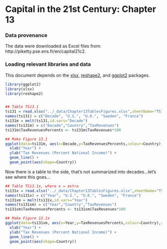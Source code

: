 Capital in the 21st Century: Chapter 13
========================================================

### Data provenance

The data were downloaded as Excel files from: http://piketty.pse.ens.fr/en/capital21c2. 

### Loading relevant libraries and data

This document depends on the [xlsx](http://cran.r-project.org/web/packages/xlsx/index.html), [reshape2](http://cran.r-project.org/web/packages/reshape2/index.html), and [ggplot2](http://cran.r-project.org/web/packages/ggplot2/index.html) packages.


```r
library(ggplot2)
library(xlsx)
library(reshape2)


## Table TS13.1
ts131 = read.xlsx("../_data/Chapter13TablesFigures.xlsx",sheetName="TS13.1",rowIndex=5:20,colIndex=c(1,2:5),header=TRUE)
names(ts131) = c("Decade", "U.S.", "U.K.", "Sweden", "France")
ts131m = melt(ts131,id.vars="Decade")
names(ts131m) = c("Decade","Country","TaxRevenues")
ts131m$TaxRevenuesPercents <- ts131m$TaxRevenues*100
```

```r
## Make Figure 13.1
ggplot(data=ts131m, aes(x=Decade,y=TaxRevenuesPercents,colour=Country),xlim=c(1870,2010)) + 
  xlab("Year") + 
  ylab("Tax Revenues (Percent National Income)") +
  geom_line() + 
  geom_point(aes(shape=Country))
```
<!--
## below is the qplot way to do it, quick dirty.  up above
## may allow more customization
## qplot(Decade,TaxRevenuesPercents,data=ts131m, color=Country,geom="line",xlim=c(1870,2010),xlab="Year",ylab="Tax Revenues (Percent National Income)")
-->

Now there is a table to the side, that's not summarized into decades...let's see where this goes...

```r
## Table TS13.1x, where x = extra
ts131x = read.xlsx("../_data/Chapter13TablesFigures.xlsx",sheetName="TS13.1",rowIndex=5:146,colIndex=7:11,header=TRUE)
names(ts131x) = c("Year", "U.S.", "U.K.", "Sweden", "France")
ts131xm = melt(ts131x,id.vars="Year")
names(ts131xm) = c("Year","Country","TaxRevenues")
ts131xm$TaxRevenuesPercents <- ts131xm$TaxRevenues*100
```


```r
## Make Figure 13.1x
ggplot(data=ts131xm, aes(x=Year,y=TaxRevenuesPercents,colour=Country),xlim=c(1870,2010)) + 
  xlab("Year") + 
  ylab("Tax Revenues (Percent National Income)") +
  geom_line() + 
  geom_point(aes(shape=Country))
```

<!--
## below is the qplot way to do it, quick dirty.  up above
## may allow more customization
##qplot(Year,TaxRevenuesPercents,data=ts131xm, color=Country,geom="line",xlim=c(1870,2010),xlab="Year",ylab="Tax Revenues (Percent National Income)")



## prettify above, edit below.
## items remaining -- the table 13.2, for which there was no included figure(s).
-->
